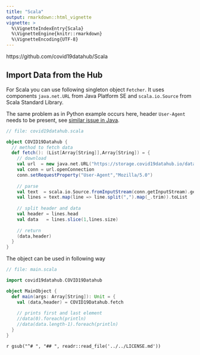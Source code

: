 ```yaml
---
title: "Scala"
output: rmarkdown::html_vignette
vignette: >
  %\VignetteIndexEntry{Scala}
  %\VignetteEngine{knitr::rmarkdown}
  %\VignetteEncoding{UTF-8}
---
```


https://github.com/covid19datahub/Scala

## Import Data from the Hub

For Scala you can use following singleton object `Fetcher`. It uses components `java.net.URL` from Java Platform SE and `scala.io.Source` from Scala Standard Library.

The same problem as in Python example occurs here, header `User-Agent` needs to be present, see [similar issue in Java](https://stackoverflow.com/questions/13670692/403-forbidden-with-java-but-not-web-browser).

```scala
// file: covid19datahub.scala

object COVID19Datahub {
  // method to fetch data
  def fetch(): (List[Array[String]],Array[String]) = {
    // download
    val url  = new java.net.URL("https://storage.covid19datahub.io/data-1.csv")
    val conn = url.openConnection
    conn.setRequestProperty("User-Agent","Mozilla/5.0")
    
    // parse
    val text  = scala.io.Source.fromInputStream(conn.getInputStream).getLines
    val lines = text.map(line => line.split(",").map(_.trim)).toList
    
    // split header and data
    val header = lines.head
    val data   = lines.slice(1,lines.size)
    
    // return
    (data,header)
  }
}
```

The object can be used in following way

```scala
// file: main.scala

import covid19datahub.COVID19Datahub

object MainObject {
  def main(args: Array[String]): Unit = {
    val (data,header) = COVID19Datahub.fetch
    
    // prints first and last element
    //data(0).foreach(println)
    //data(data.length-1).foreach(println)
  }
}
```

`r gsub("^# ", "## ", readr::read_file('../../LICENSE.md'))`
